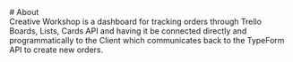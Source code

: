 
<div style={{textAlign: `center`}}>
  # About
</div>

<Main className={`cwsContent`} showTopButton={false}>
    Creative Workshop is a dashboard for tracking orders through Trello Boards, Lists, Cards API and having it be connected directly and programmatically to the Client which communicates back to the TypeForm API to create new orders.
</Main>

<TopButton />